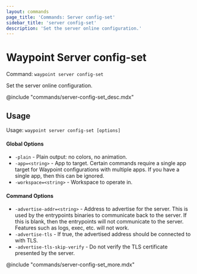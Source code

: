 ```yaml
---
layout: commands
page_title: 'Commands: Server config-set'
sidebar_title: 'server config-set'
description: 'Set the server online configuration.'
---
```


# Waypoint Server config-set

Command: `waypoint server config-set`

Set the server online configuration.

@include "commands/server-config-set_desc.mdx"

## Usage

Usage: `waypoint server config-set [options]`

#### Global Options

- `-plain` - Plain output: no colors, no animation.
- `-app=<string>` - App to target. Certain commands require a single app target for Waypoint configurations with multiple apps. If you have a single app, then this can be ignored.
- `-workspace=<string>` - Workspace to operate in.

#### Command Options

- `-advertise-addr=<string>` - Address to advertise for the server. This is used by the entrypoints
  binaries to communicate back to the server. If this is blank, then
  the entrypoints will not communicate to the server. Features such as
  logs, exec, etc. will not work.
- `-advertise-tls` - If true, the advertised address should be connected to with TLS.
- `-advertise-tls-skip-verify` - Do not verify the TLS certificate presented by the server.

@include "commands/server-config-set_more.mdx"
